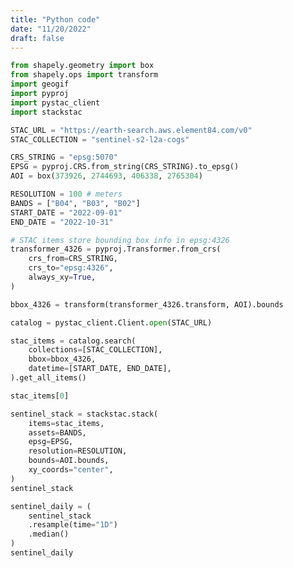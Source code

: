```yaml
---
title: "Python code"
date: "11/20/2022"
draft: false
---
```


```python
from shapely.geometry import box
from shapely.ops import transform
import geogif
import pyproj
import pystac_client
import stackstac

STAC_URL = "https://earth-search.aws.element84.com/v0"
STAC_COLLECTION = "sentinel-s2-l2a-cogs"

CRS_STRING = "epsg:5070"
EPSG = pyproj.CRS.from_string(CRS_STRING).to_epsg()
AOI = box(373926, 2744693, 406338, 2765304)

RESOLUTION = 100 # meters
BANDS = ["B04", "B03", "B02"]
START_DATE = "2022-09-01"
END_DATE = "2022-10-31"
```
```python
# STAC items store bounding box info in epsg:4326
transformer_4326 = pyproj.Transformer.from_crs(
    crs_from=CRS_STRING,
    crs_to="epsg:4326",
    always_xy=True,
)

bbox_4326 = transform(transformer_4326.transform, AOI).bounds
```

```python
catalog = pystac_client.Client.open(STAC_URL)

stac_items = catalog.search(
    collections=[STAC_COLLECTION],
    bbox=bbox_4326,
    datetime=[START_DATE, END_DATE],
).get_all_items()
```

```python
stac_items[0]
```


```python
sentinel_stack = stackstac.stack(
    items=stac_items,
    assets=BANDS,
    epsg=EPSG,
    resolution=RESOLUTION,
    bounds=AOI.bounds,
    xy_coords="center",
)
sentinel_stack
```

```python
sentinel_daily = (
    sentinel_stack
    .resample(time="1D")
    .median()
)
sentinel_daily
```

